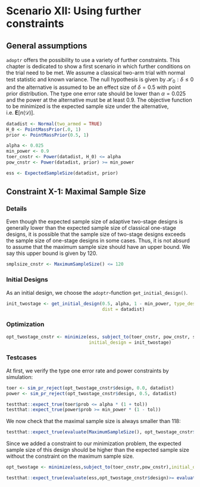 # Scenario XII: Using further constraints

## General assumptions

`adoptr` offers the possibility to use a variety of further constraints. This chapter is dedicated to show a first scenario in which further conditions on the trial need to be met. We assume a classical two-arm trial with normal test statistic and known variance. The null hypothesis is given by $\mathcal{H}_0: \delta \leq 0$ and the alternative is assumed to be an effect size of $\delta=0.5$ with point prior distribution. The type one error rate should be lower than $\alpha=0.025$ and the power at the alternative must be at least $0.9$. The objective function to be minimized is the expected sample size under the alternative, i.e. $\boldsymbol{E}\big[n(\mathcal{D})\big]$. 
```r
datadist <- Normal(two_armed = TRUE)
H_0 <- PointMassPrior(.0, 1)
prior <- PointMassPrior(0.5, 1)

alpha <- 0.025
min_power <- 0.9
toer_cnstr <- Power(datadist, H_0) <= alpha
pow_cnstr <- Power(datadist, prior) >= min_power

ess <- ExpectedSampleSize(datadist, prior)
```

## Constraint X-1: Maximal Sample Size

### Details

Even though the expected sample size of adaptive two-stage designs is generally lower than the expected sample size of classical one-stage designs, it is possible that the sample size of two-stage designs exceeds the sample size of one-stage designs in some cases. Thus, it is not absurd to assume that the maximum sample size should have an upper bound. We say this upper bound is given by $120$.

```r
smplsize_cnstr <- MaximumSampleSize() <= 120
```

### Initial Designs
As an initial design, we choose the `adoptr`-function `get_initial_design()`. 
```r
init_twostage <- get_initial_design(0.5, alpha, 1 - min_power, type_design = "two-stage", 
                                    dist = datadist)
```

### Optimization
```r
opt_twostage_cnstr <- minimize(ess, subject_to(toer_cnstr, pow_cnstr, smplsize_cnstr),
                               initial_design = init_twostage)
```

### Testcases

At first, we verify the type one error rate and power constraints by simulation:

```r
toer <- sim_pr_reject(opt_twostage_cnstr$design, 0.0, datadist)
power <- sim_pr_reject(opt_twostage_cnstr$design, 0.5, datadist)

testthat::expect_true(toer$prob <= alpha * (1 + tol))
testthat::expect_true(power$prob >= min_power * (1 - tol))
```

We now check that the maximal sample size is always smaller than $118$:
```r
testthat::expect_true(evaluate(MaximumSampleSize(), opt_twostage_cnstr$design) <= 120)
```

Since we added a constraint to our minimization problem, the expected sample size of this design should be higher than the expected sample size without the constraint on the maximum sample size.

```r
opt_twostage <- minimize(ess,subject_to(toer_cnstr,pow_cnstr),initial_design = init_twostage)

testthat::expect_true(evaluate(ess,opt_twostage_cnstr$design)>= evaluate(ess,opt_twostage$design))
```



